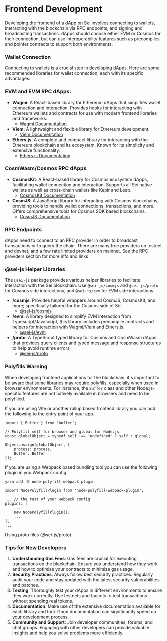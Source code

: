 # Frontend Development

Developing the frontend of a dApp on Sei involves connecting to wallets, interacting with the blockchain via RPC endpoints, and signing and broadcasting transactions. dApps should choose either EVM or Cosmos for their connection, but can use interoperability features such as precompiles and pointer contracts to support both environments.

### Wallet Connection

Connecting to wallets is a crucial step in developing dApps. Here are some recommended libraries for wallet connection, each with its specific advantages:

### EVM and EVM RPC dApps:

- **Wagmi**: A React-based library for Ethereum dApps that simplifies wallet connection and interaction. Provides hooks for interacting with Ethereum wallets and contracts for use with modern frontend libraries and frameworks.
  - [Wagmi Documentation](https://docs.wagmi.com/)
- **Viem**: A lightweight and flexible library for Ethereum development.
  - [Viem Documentation](https://viem.sh/docs/getting-started)
- **Ethers.js**: A complete and compact library for interacting with the Ethereum blockchain and its ecosystem. Known for its simplicity and extensive functionality.
  - [Ethers.js Documentation](https://docs.ethers.io/v6/)

### CosmWasm/Cosmos RPC dApps

- **CosmosKit**: A React-based library for Cosmos ecosystem dApps, facilitating wallet connection and interaction. Supports all Sei native wallets as well as cross-chain wallets like Keplr and Leap.
  - [CosmosKit Documentation](https://github.com/cosmology-tech/cosmos-kit)
- **CosmJS**: A JavaScript library for interacting with Cosmos blockchains, providing tools to handle wallet connections, transactions, and more. Offers comprehensive tools for Cosmos SDK based blockchains.
  - [CosmJS Documentation](https://cosmos.github.io/cosmjs/)

### RPC Endpoints

dApps need to connect to an RPC provider in order to broadcast transactions or to query the chain. There are many free providers on testnet and devnet, and a few rate limited providers on mainnet. See the RPC providers section for more info and links

### @sei-js Helper Libraries

The `@sei-js` package provides various helper libraries to facilitate interaction with the Sei blockchain. Use `@sei-js/cosmjs` and `@sei-js/proto` for Cosmos side interactions, and `@sei-js/evm` for EVM side interactions.

- **/cosmjs**: Provides helpful wrappers around CosmJS, CosmosKit, and more; specifically tailored for the Cosmos side of Sei.
  - [@sei-js/cosmjs](https://www.npmjs.com/package/@sei-js/cosmjs)
- **/evm:** A library designed to simplify EVM interaction from Typescript/Javascript, this library includes precompile contracts and helpers for interaction with Wagmi/Viem and Ethers.js.
  - [@sei-js/evm](https://www.npmjs.com/package/@sei-js/evm)
- **/proto**: A TypeScript typed library for Cosmos and CosmWasm dApps that provides query clients and typed message and response structures to help avoid runtime errors.
  - [@sei-js/proto](https://www.npmjs.com/package/@sei-js/proto)

### Polyfills Warning

When developing frontend applications for the blockchain, it's important to be aware that some libraries may require polyfills, especially when used in browser environments. For instance, the `Buffer` class and other Node.js-specific features are not natively available in browsers and need to be polyfilled.

If you are using Vite or another rollup based frontend library you can add the following to the entry point of your app.

```tsx
import { Buffer } from 'buffer';

// Polyfill self for browser and global for Node.js
const globalObject = typeof self !== 'undefined' ? self : global;

Object.assign(globalObject, {
	process: process,
	Buffer: Buffer
});
```

If you are using a Webpack based bundling tool you can use the following plugin in you Webpack config.

```
yarn add -D node-polyfill-webpack-plugin
```

```tsx
import NodePolyfillPlugin from 'node-polyfill-webpack-plugin';

... // the rest of your webpack config
plugins: [
    ...
    new NodePolyfillPlugin(),
    ...
],
...
```

Using proto files (@sei-js/proto)

### Tips for New Developers

1. **Understanding Gas Fees**: Gas fees are crucial for executing transactions on the blockchain. Ensure you understand how they work and how to optimize your contracts to minimize gas usage.
2. **Security Practices**: Always follow best security practices. Regularly audit your code and stay updated with the latest security vulnerabilities and patches.
3. **Testing**: Thoroughly test your dApps in different environments to ensure they work correctly. Use testnets and faucets to test transactions without spending real tokens.
4. **Documentation**: Make use of the extensive documentation available for each library and tool. Good documentation can significantly speed up your development process.
5. **Community and Support**: Join developer communities, forums, and chat groups. Engaging with other developers can provide valuable insights and help you solve problems more efficiently.
